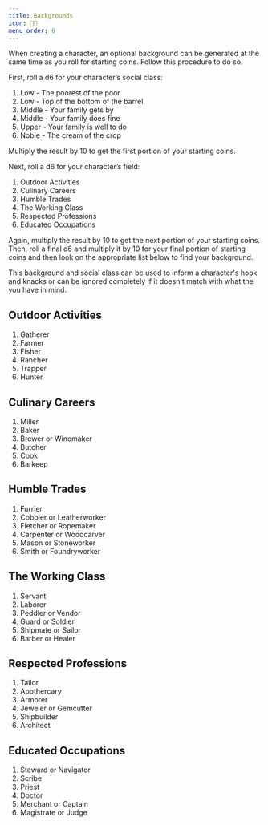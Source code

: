```yaml
---
title: Backgrounds
icon: 👨‍🌾
menu_order: 6
---
```


When creating a character, an optional background can be generated at the same time as you roll for starting coins. Follow this procedure to do so.

First, roll a d6 for your character’s social class:

1. Low - The poorest of the poor
2. Low - Top of the bottom of the barrel
3. Middle - Your family gets by
4. Middle - Your family does fine
5. Upper - Your family is well to do
6. Noble - The cream of the crop

Multiply the result by 10 to get the first portion of your starting coins.

Next, roll a d6 for your character’s field:

1. Outdoor Activities
2. Culinary Careers
3. Humble Trades
4. The Working Class
5. Respected Professions
6. Educated Occupations

Again, multiply the result by 10 to get the next portion of your starting coins. Then, roll a final d6 and multiply it by 10 for your final portion of starting coins and then look on the appropriate list below to find your background.

This background and social class can be used to inform a character's hook and knacks or can be ignored completely if it doesn't match with what the you have in mind.

## Outdoor Activities

1. Gatherer
2. Farmer
3. Fisher
4. Rancher
5. Trapper
6. Hunter

## Culinary Careers

1. Miller
2. Baker
3. Brewer or Winemaker
4. Butcher
5. Cook
6. Barkeep

## Humble Trades

1. Furrier
2. Cobbler or Leatherworker
3. Fletcher or Ropemaker
4. Carpenter or Woodcarver
5. Mason or Stoneworker
6. Smith or Foundryworker

## The Working Class

1. Servant
2. Laborer
3. Peddler or Vendor
4. Guard or Soldier
5. Shipmate or Sailor
6. Barber or Healer

## Respected Professions

1. Tailor
2. Apothercary
3. Armorer
4. Jeweler or Gemcutter
5. Shipbuilder
6. Architect

## Educated Occupations

1. Steward or Navigator
2. Scribe
3. Priest
4. Doctor
5. Merchant or Captain
6. Magistrate or Judge
